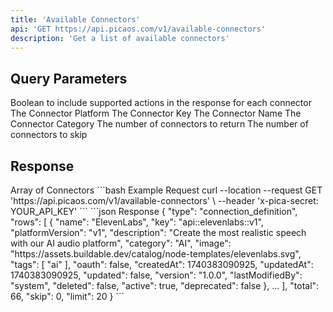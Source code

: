 ```yaml
---
title: 'Available Connectors'
api: 'GET https://api.picaos.com/v1/available-connectors'
description: 'Get a list of available connectors'
---
```



## Query Parameters

<ParamField query="includeActions" type="boolean" default="false">
  Boolean to include supported actions in the response for each connector
</ParamField>

<ParamField query="platform" type="string">
  The Connector Platform
</ParamField>

<ParamField query="key" type="string">
  The Connector Key
</ParamField>

<ParamField query="name" type="string">
  The Connector Name
</ParamField>

<ParamField query="category" type="string">
  The Connector Category
</ParamField>

<ParamField query="limit" type="number" default="20">
  The number of connectors to return
</ParamField>

<ParamField query="skip" type="number" default="0">
  The number of connectors to skip
</ParamField>

## Response

<ResponseField name="connectors" type="Connector[]">
  Array of Connectors
</ResponseField>

<RequestExample>
```bash Example Request
curl --location --request GET 'https://api.picaos.com/v1/available-connectors' \
--header 'x-pica-secret: YOUR_API_KEY'
```
</RequestExample>

<ResponseExample>
```json Response
{
    "type": "connection_definition",
    "rows": [
        {
            "name": "ElevenLabs",
            "key": "api::elevenlabs::v1",
            "platformVersion": "v1",
            "description": "Create the most realistic speech with our AI audio platform",
            "category": "AI",
            "image": "https://assets.buildable.dev/catalog/node-templates/elevenlabs.svg",
            "tags": [
                "ai"
            ],
            "oauth": false,
            "createdAt": 1740383090925,
            "updatedAt": 1740383090925,
            "updated": false,
            "version": "1.0.0",
            "lastModifiedBy": "system",
            "deleted": false,
            "active": true,
            "deprecated": false
        },
        ...
    ],
    "total": 66,
    "skip": 0,
    "limit": 20
}
```
</ResponseExample>
